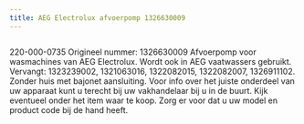 ```yaml
---
title: AEG Electrolux afvoerpomp 1326630009
---
```



<Image src={imageProduct} width={imageProduct.width} alt="" />


220-000-0735
Origineel nummer: 1326630009
Afvoerpomp voor wasmachines van AEG Electrolux.
Wordt ook in AEG vaatwassers gebruikt.
Vervangt: 1323239002, 1321063016, 1322082015, 1322082007, 1326911102.
Zonder huis met bajonet aansluiting.
Voor info over het juiste onderdeel van uw apparaat kunt u terecht bij uw vakhandelaar bij u in de buurt. Kijk eventueel onder het item waar te koop. Zorg er voor dat u uw model en product code bij de hand heeft.
